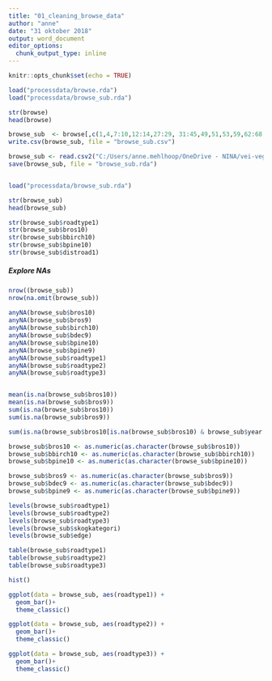 ```yaml
---
title: "01_cleaning_browse_data"
author: "anne"
date: "31 oktober 2018"
output: word_document
editor_options: 
  chunk_output_type: inline
---
```


```r
knitr::opts_chunk$set(echo = TRUE)
```


```r
load("processdata/browse.rda")
load("processdata/browse_sub.rda")
```


```r
str(browse)
head(browse)

```


```r
browse_sub  <- browse[,c(1,4,7:10,12:14,27:29, 31:45,49,51,53,59,62:68,70,72:83,85:88,90:91,99:107)]
write.csv(browse_sub, file = "browse_sub.csv")

browse_sub <- read.csv2("C:/Users/anne.mehlhoop/OneDrive - NINA/vei-veggi-vilt/Paper_1_browsing/analysis/rawdata/browse_sub.csv", sep = ",")
save(browse_sub, file = "browse_sub.rda")


load("processdata/browse_sub.rda")

```


```r
str(browse_sub)
head(browse_sub)

```



```r
str(browse_sub$roadtype1)
str(browse_sub$bros10)
str(browse_sub$bbirch10)
str(browse_sub$bpine10)
str(browse_sub$distroad1)

```

##### Explore NAs
```r
nrow((browse_sub))
nrow(na.omit(browse_sub))
  
anyNA(browse_sub$bros10)
anyNA(browse_sub$bros9)
anyNA(browse_sub$birch10)
anyNA(browse_sub$bdec9)
anyNA(browse_sub$bpine10)
anyNA(browse_sub$bpine9)
anyNA(browse_sub$roadtype1)
anyNA(browse_sub$roadtype2)
anyNA(browse_sub$roadtype3)


mean(is.na(browse_sub$bros10))
mean(is.na(browse_sub$bros9))
sum(is.na(browse_sub$bros10))
sum(is.na(browse_sub$bros9))

sum(is.na(browse_sub$bros10[is.na(browse_sub$bros10) & browse_sub$year > 2010]))

```

```r
browse_sub$bros10 <- as.numeric(as.character(browse_sub$bros10))
browse_sub$bbirch10 <- as.numeric(as.character(browse_sub$bbirch10))
browse_sub$bpine10 <- as.numeric(as.character(browse_sub$bpine10))

browse_sub$bros9 <- as.numeric(as.character(browse_sub$bros9))
browse_sub$bdec9 <- as.numeric(as.character(browse_sub$bdec9))
browse_sub$bpine9 <- as.numeric(as.character(browse_sub$bpine9))

```


```r
levels(browse_sub$roadtype1)
levels(browse_sub$roadtype2)
levels(browse_sub$roadtype3)
levels(browse_sub$skogkategori)
levels(browse_sub$edge)
```

```r
table(browse_sub$roadtype1)
table(browse_sub$roadtype2)
table(browse_sub$roadtype3)

```


```r
hist()
```



```r
ggplot(data = browse_sub, aes(roadtype1)) +
  geom_bar()+
  theme_classic()

ggplot(data = browse_sub, aes(roadtype2)) +
  geom_bar()+
  theme_classic()

ggplot(data = browse_sub, aes(roadtype3)) +
  geom_bar()+
  theme_classic()
```















